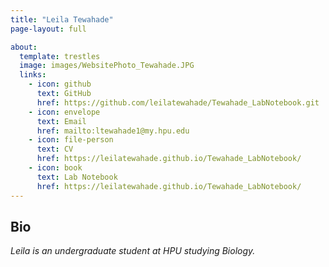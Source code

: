 ```yaml
---
title: "Leila Tewahade" 
page-layout: full

about:
  template: trestles  
  image: images/WebsitePhoto_Tewahade.JPG
  links: 
    - icon: github
      text: GitHub
      href: https://github.com/leilatewahade/Tewahade_LabNotebook.git
    - icon: envelope
      text: Email
      href: mailto:ltewahade1@my.hpu.edu
    - icon: file-person
      text: CV
      href: https://leilatewahade.github.io/Tewahade_LabNotebook/
    - icon: book
      text: Lab Notebook
      href: https://leilatewahade.github.io/Tewahade_LabNotebook/
---
```


## Bio

*Leila is an undergraduate student at HPU studying Biology.*

<br />
